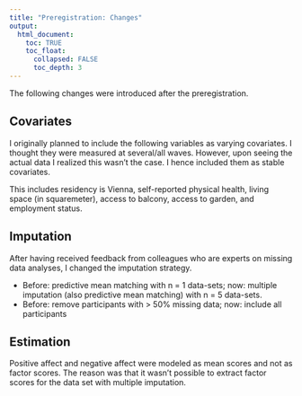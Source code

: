 ```yaml
---
title: "Preregistration: Changes"
output:
  html_document:
    toc: TRUE
    toc_float:
      collapsed: FALSE
      toc_depth: 3
---
```

  
The following changes were introduced after the preregistration.

## Covariates

I originally planned to include the following variables as varying covariates. I thought they were measured at several/all waves. However, upon seeing the actual data I realized this wasn't the case. I hence included them as stable covariates.

This includes residency is Vienna, self-reported physical health, living space (in squaremeter), access to balcony, access to garden, and employment status.

## Imputation

After having received feedback from colleagues who are experts on missing data analyses, I changed the imputation strategy.

- Before: predictive mean matching with n = 1 data-sets; now: multiple imputation (also predictive mean matching) with n = 5 data-sets.
- Before: remove participants with > 50% missing data; now: include all participants

## Estimation

Positive affect and negative affect were modeled as mean scores and not as factor scores. The reason was that it wasn't possible to extract factor scores for the data set with multiple imputation.